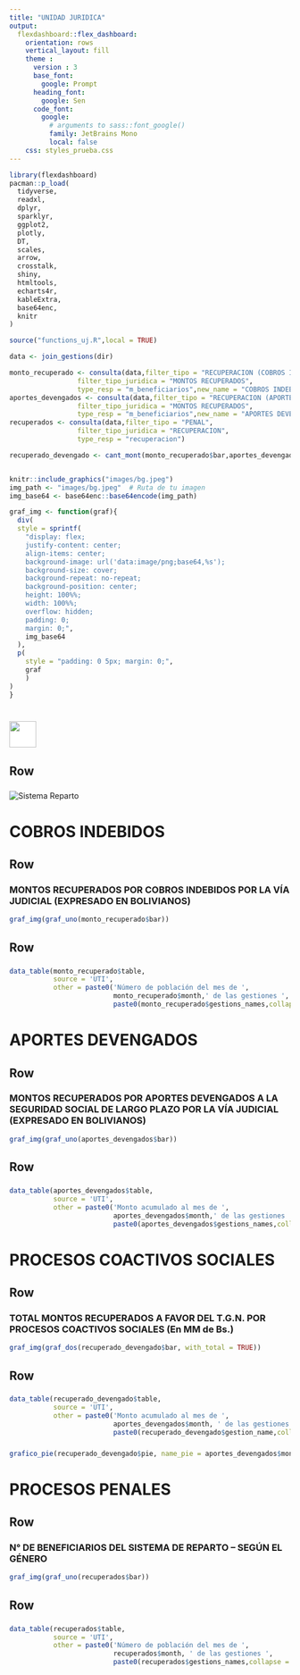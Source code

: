 ```yaml
---
title: "UNIDAD JURIDICA"
output: 
  flexdashboard::flex_dashboard:
    orientation: rows
    vertical_layout: fill
    theme : 
      version : 3
      base_font: 
        google: Prompt
      heading_font:
        google: Sen
      code_font:
        google: 
          # arguments to sass::font_google() 
          family: JetBrains Mono
          local: false
    css: styles_prueba.css
---
```


```r
library(flexdashboard)
pacman::p_load(
  tidyverse,
  readxl,
  dplyr,
  sparklyr,
  ggplot2,
  plotly,
  DT,
  scales,
  arrow,
  crosstalk,
  shiny,
  htmltools,
  echarts4r,
  kableExtra,
  base64enc,
  knitr
)

source("functions_uj.R",local = TRUE)

data <- join_gestions(dir)

monto_recuperado <- consulta(data,filter_tipo = "RECUPERACION (COBROS INDEBIDOS Y OTRAS ACREENCIAS)", 
                 filter_tipo_juridica = "MONTOS RECUPERADOS",
                 type_resp = "m_beneficiarios",new_name = "COBROS INDEBIDOS")
aportes_devengados <- consulta(data,filter_tipo = "RECUPERACION (APORTES DEVENGADOS)", 
                 filter_tipo_juridica = "MONTOS RECUPERADOS",
                 type_resp = "m_beneficiarios",new_name = "APORTES DEVENGADOS")
recuperados <- consulta(data,filter_tipo = "PENAL", 
                 filter_tipo_juridica = "RECUPERACION",
                 type_resp = "recuperacion")

recuperado_devengado <- cant_mont(monto_recuperado$bar,aportes_devengados$bar)


knitr::include_graphics("images/bg.jpeg")
img_path <- "images/bg.jpeg"  # Ruta de tu imagen
img_base64 <- base64enc::base64encode(img_path)

graf_img <- function(graf){
  div(
  style = sprintf(
    "display: flex; 
    justify-content: center; 
    align-items: center; 
    background-image: url('data:image/png;base64,%s'); 
    background-size: cover; 
    background-repeat: no-repeat; 
    background-position: center; 
    height: 100%%; 
    width: 100%%; 
    overflow: hidden;
    padding: 0; 
    margin: 0;",
    img_base64
  ),
  p(
    style = "padding: 0 5px; margin: 0;",
    graf
    )
)
}

```

# <img src='images/logo.png' style='height: 47.5px; vertical-align: middle; background-color: white;'> 

## Row

### 

<img src="images/UJ.png" alt="Sistema Reparto" style="max-width: 100%;"/>

# COBROS INDEBIDOS 

## Row {data-height="800"}

### MONTOS RECUPERADOS POR COBROS INDEBIDOS POR LA VÍA JUDICIAL (EXPRESADO EN BOLIVIANOS)

```r
graf_img(graf_uno(monto_recuperado$bar))
```

## Row 

###  

```r
data_table(monto_recuperado$table,
           source = 'UTI',
           other = paste0('Número de población del mes de ', 
                          monto_recuperado$month,' de las gestiones ',
                          paste0(monto_recuperado$gestions_names,collapse = "-")))
```

# APORTES DEVENGADOS

## Row {data-height="800"}

### MONTOS RECUPERADOS POR APORTES DEVENGADOS A LA SEGURIDAD SOCIAL DE LARGO PLAZO POR LA VÍA JUDICIAL (EXPRESADO EN BOLIVIANOS)

```r
graf_img(graf_uno(aportes_devengados$bar))
```

## Row 

### 

```r
data_table(aportes_devengados$table,
           source = 'UTI',
           other = paste0('Monto acumulado al mes de ', 
                          aportes_devengados$month,' de las gestiones ', 
                          paste0(aportes_devengados$gestions_names,collapse = "-")))
```

# PROCESOS COACTIVOS SOCIALES

## Row {data-height="800"}

### TOTAL MONTOS RECUPERADOS A FAVOR DEL T.G.N. POR PROCESOS COACTIVOS SOCIALES (En MM de Bs.)

```r
graf_img(graf_dos(recuperado_devengado$bar, with_total = TRUE))
```

## Row 

### 

```r
data_table(recuperado_devengado$table,
           source = 'UTI',
           other = paste0('Monto acumulado al mes de ', 
                          aportes_devengados$month, ' de las gestiones ', 
                          paste0(recuperado_devengado$gestion_name,collapse = "-")))
```

###  {data-width="350"}

```r
grafico_pie(recuperado_devengado$pie, name_pie = aportes_devengados$month)
```

# PROCESOS PENALES

## Row {data-height="800"}

### N° DE BENEFICIARIOS DEL SISTEMA DE REPARTO -- SEGÚN EL GÉNERO

```r
graf_img(graf_uno(recuperados$bar))
```

## Row 

###  

```r
data_table(recuperados$table,
           source = 'UTI',
           other = paste0('Número de población del mes de ', 
                          recuperados$month, ' de las gestiones ', 
                          paste0(recuperados$gestions_names,collapse = "-")))
```

